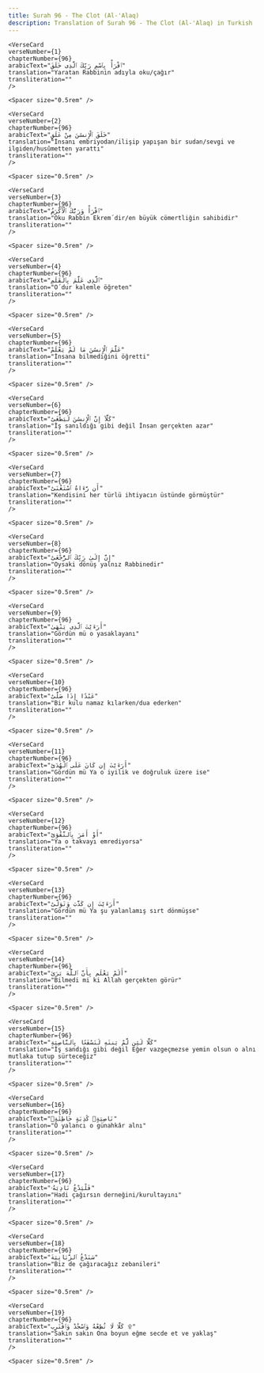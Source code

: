 ```yaml
---
title: Surah 96 - The Clot (Al-'Alaq)  
description: Translation of Surah 96 - The Clot (Al-'Alaq) in Turkish
---
```







    <VerseCard 
    verseNumber={1}
    chapterNumber={96}
    arabicText="ٱقْرَأْ بِٱسْمِ رَبِّكَ ٱلَّذِى خَلَقَ"
    translation="Yaratan Rabbinin adıyla oku/çağır"
    transliteration=""
    />

    <Spacer size="0.5rem" />
                
    <VerseCard 
    verseNumber={2}
    chapterNumber={96}
    arabicText="خَلَقَ ٱلْإِنسَٰنَ مِنْ عَلَقٍ"
    translation="İnsanı embriyodan/ilişip yapışan bir sudan/sevgi ve ilgiden/husûmetten yarattı"
    transliteration=""
    />

    <Spacer size="0.5rem" />
                
    <VerseCard 
    verseNumber={3}
    chapterNumber={96}
    arabicText="ٱقْرَأْ وَرَبُّكَ ٱلْأَكْرَمُ"
    translation="Oku Rabbin Ekrem´dir/en büyük cömertliğin sahibidir"
    transliteration=""
    />

    <Spacer size="0.5rem" />
                
    <VerseCard 
    verseNumber={4}
    chapterNumber={96}
    arabicText="ٱلَّذِى عَلَّمَ بِٱلْقَلَمِ"
    translation="O´dur kalemle öğreten"
    transliteration=""
    />

    <Spacer size="0.5rem" />
                
    <VerseCard 
    verseNumber={5}
    chapterNumber={96}
    arabicText="عَلَّمَ ٱلْإِنسَٰنَ مَا لَمْ يَعْلَمْ"
    translation="İnsana bilmediğini öğretti"
    transliteration=""
    />

    <Spacer size="0.5rem" />
                
    <VerseCard 
    verseNumber={6}
    chapterNumber={96}
    arabicText="كَلَّآ إِنَّ ٱلْإِنسَٰنَ لَيَطْغَىٰٓ"
    translation="İş sanıldığı gibi değil İnsan gerçekten azar"
    transliteration=""
    />

    <Spacer size="0.5rem" />
                
    <VerseCard 
    verseNumber={7}
    chapterNumber={96}
    arabicText="أَن رَّءَاهُ ٱسْتَغْنَىٰٓ"
    translation="Kendisini her türlü ihtiyacın üstünde görmüştür"
    transliteration=""
    />

    <Spacer size="0.5rem" />
                
    <VerseCard 
    verseNumber={8}
    chapterNumber={96}
    arabicText="إِنَّ إِلَىٰ رَبِّكَ ٱلرُّجْعَىٰٓ"
    translation="Oysaki dönüş yalnız Rabbinedir"
    transliteration=""
    />

    <Spacer size="0.5rem" />
                
    <VerseCard 
    verseNumber={9}
    chapterNumber={96}
    arabicText="أَرَءَيْتَ ٱلَّذِى يَنْهَىٰ"
    translation="Gördün mü o yasaklayanı"
    transliteration=""
    />

    <Spacer size="0.5rem" />
                
    <VerseCard 
    verseNumber={10}
    chapterNumber={96}
    arabicText="عَبْدًا إِذَا صَلَّىٰٓ"
    translation="Bir kulu namaz kılarken/dua ederken"
    transliteration=""
    />

    <Spacer size="0.5rem" />
                
    <VerseCard 
    verseNumber={11}
    chapterNumber={96}
    arabicText="أَرَءَيْتَ إِن كَانَ عَلَى ٱلْهُدَىٰٓ"
    translation="Gördün mü Ya o iyilik ve doğruluk üzere ise"
    transliteration=""
    />

    <Spacer size="0.5rem" />
                
    <VerseCard 
    verseNumber={12}
    chapterNumber={96}
    arabicText="أَوْ أَمَرَ بِٱلتَّقْوَىٰٓ"
    translation="Ya o takvayı emrediyorsa"
    transliteration=""
    />

    <Spacer size="0.5rem" />
                
    <VerseCard 
    verseNumber={13}
    chapterNumber={96}
    arabicText="أَرَءَيْتَ إِن كَذَّبَ وَتَوَلَّىٰٓ"
    translation="Gördün mü Ya şu yalanlamış sırt dönmüşse"
    transliteration=""
    />

    <Spacer size="0.5rem" />
                
    <VerseCard 
    verseNumber={14}
    chapterNumber={96}
    arabicText="أَلَمْ يَعْلَم بِأَنَّ ٱللَّهَ يَرَىٰ"
    translation="Bilmedi mi ki Allah gerçekten görür"
    transliteration=""
    />

    <Spacer size="0.5rem" />
                
    <VerseCard 
    verseNumber={15}
    chapterNumber={96}
    arabicText="كَلَّا لَئِن لَّمْ يَنتَهِ لَنَسْفَعًۢا بِٱلنَّاصِيَةِ"
    translation="İş sandığı gibi değil Eğer vazgeçmezse yemin olsun o alnı mutlaka tutup sürteceğiz"
    transliteration=""
    />

    <Spacer size="0.5rem" />
                
    <VerseCard 
    verseNumber={16}
    chapterNumber={96}
    arabicText="نَاصِيَةٍۢ كَٰذِبَةٍ خَاطِئَةٍۢ"
    translation="O yalancı o günahkâr alnı"
    transliteration=""
    />

    <Spacer size="0.5rem" />
                
    <VerseCard 
    verseNumber={17}
    chapterNumber={96}
    arabicText="فَلْيَدْعُ نَادِيَهُۥ"
    translation="Hadi çağırsın derneğini/kurultayını"
    transliteration=""
    />

    <Spacer size="0.5rem" />
                
    <VerseCard 
    verseNumber={18}
    chapterNumber={96}
    arabicText="سَنَدْعُ ٱلزَّبَانِيَةَ"
    translation="Biz de çağıracağız zebanileri"
    transliteration=""
    />

    <Spacer size="0.5rem" />
                
    <VerseCard 
    verseNumber={19}
    chapterNumber={96}
    arabicText="كَلَّا لَا تُطِعْهُ وَٱسْجُدْ وَٱقْتَرِب ۩"
    translation="Sakın sakın Ona boyun eğme secde et ve yaklaş"
    transliteration=""
    />

    <Spacer size="0.5rem" />
                